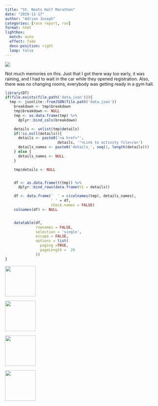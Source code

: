 ```yaml
---
title: "St. Neots Half Marathon"
date: "2019-11-17"
author: "Adrian Joseph"
categories: [race report, run]
format: html
lightbox:
  match: auto
  effect: fade
  desc-position: right
  loop: false
---
```

![](https://storage.googleapis.com/blogs_josa/sport/2019-11-17_ST._NEOTS_HALF_MARATHON/img/00.png)

Not much memories on this. Just that I got there way too early, it was raining, and I had to wait in the car while they opened registration. Also, there was no changing rooms, everybody was getting ready in a gym hall.

```r
library(DT)
if(file.exists(file.path('data.json'))){
  tmp <- jsonlite::fromJSON(file.path('data.json'))
    breakdown <- tmp$breakdown
    tmp$breakdown <- NULL
    tmp <- as.data.frame(tmp) %>%
      dplyr::bind_cols(breakdown)

    details <- unlist(tmp$details)
    if(!is.null(details)){
      details <- paste0('<a href="',
                        details, '">Link to activity file</a>')
      details_names <- paste0('details_', seq(1, length(details)))
    } else {
      details_names <- NULL
    }

    tmp$details <- NULL


    df <- as.data.frame(t(tmp)) %>%
      dplyr::bind_rows(data.frame(V1 = details))

    df <- data.frame('  ' = c(colnames(tmp), details_names),
                     ' ' = df,
                     check.names = FALSE)
    colnames(df) <- NULL


    datatable(df,
              rownames = FALSE,
              selection = 'single',
              escape = FALSE,
              options = list(
                paging =TRUE,
                pageLength =  20
              ))
}
```





::: {layout-ncol=4}
![](https://storage.googleapis.com/blogs_josa/sport/2019-11-17_ST._NEOTS_HALF_MARATHON/img/00.png){ width="100" group="hi" }

![](https://storage.googleapis.com/blogs_josa/sport/2019-11-17_ST._NEOTS_HALF_MARATHON/img/01.png){ width="100" group="hi" }

![](https://storage.googleapis.com/blogs_josa/sport/2019-11-17_ST._NEOTS_HALF_MARATHON/img/02.png){ width="100" group="hi" }

![](https://storage.googleapis.com/blogs_josa/sport/2019-11-17_ST._NEOTS_HALF_MARATHON/img/03.png){ width="100" group="hi" }


:::
